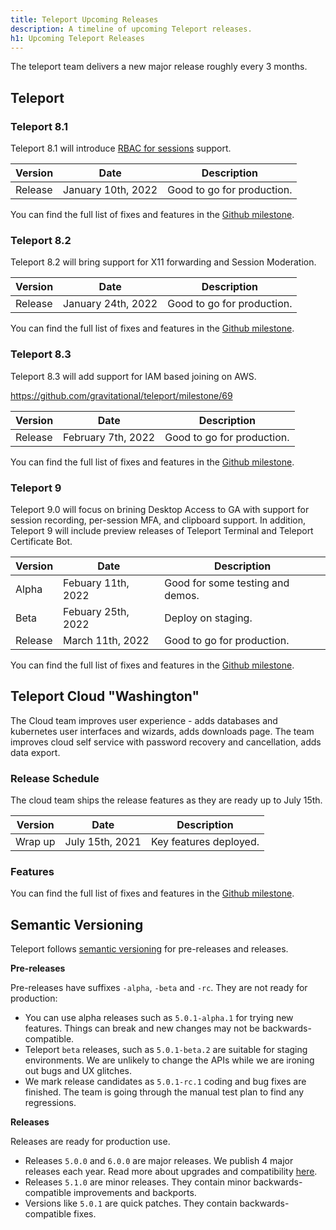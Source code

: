 ```yaml
---
title: Teleport Upcoming Releases
description: A timeline of upcoming Teleport releases.
h1: Upcoming Teleport Releases
---
```


The teleport team delivers a new major release roughly every 3 months.

## Teleport

### Teleport 8.1

Teleport 8.1 will introduce [RBAC for sessions](https://goteleport.com/docs/access-controls/reference/?scope=enterprise#rbac-for-sessions) support.

| Version     | Date               | Description                      |
| ----------- | ------------------ | -------------------------------- |
| Release     | January 10th, 2022 | Good to go for production.       |

You can find the full list of fixes and features in the [Github milestone](https://github.com/gravitational/teleport/milestone/63).

### Teleport 8.2

Teleport 8.2 will bring support for X11 forwarding and Session Moderation.

| Version     | Date               | Description                      |
| ----------- | ------------------ | -------------------------------- |
| Release     | January 24th, 2022 | Good to go for production.       |

You can find the full list of fixes and features in the [Github milestone](https://github.com/gravitational/teleport/milestone/66).

### Teleport 8.3

Teleport 8.3 will add support for IAM based joining on AWS.

https://github.com/gravitational/teleport/milestone/69

| Version     | Date               | Description                      |
| ----------- | ------------------ | -------------------------------- |
| Release     | February 7th, 2022 | Good to go for production.       |

You can find the full list of fixes and features in the [Github milestone](https://github.com/gravitational/teleport/milestone/69).

### Teleport 9

Teleport 9.0 will focus on brining Desktop Access to GA with support for session recording, per-session MFA, and clipboard support. In addition, Teleport 9 will include preview releases of Teleport Terminal and Teleport Certificate Bot.

| Version     | Date               | Description                      |
| ----------- | ------------------ | -------------------------------- |
| Alpha       | Febuary 11th, 2022 | Good for some testing and demos. |
| Beta        | Febuary 25th, 2022 | Deploy on staging.               |
| Release     | March 11th, 2022   | Good to go for production.       |

You can find the full list of fixes and features in the [Github milestone](https://github.com/gravitational/teleport/milestone/64).

## Teleport Cloud "Washington"

The Cloud team improves user experience - adds databases and kubernetes user interfaces
and wizards, adds downloads page.
The team improves cloud self service with password recovery and cancellation, adds data export.

### Release Schedule

The cloud team ships the release features as they are ready up to July 15th.

| Version | Date | Description |
| - | - | - |
| Wrap up | July 15th, 2021 | Key features deployed. |

### Features

You can find the full list of fixes and features in the
[Github milestone](https://github.com/gravitational/teleport/milestone/54).

## Semantic Versioning

Teleport follows [semantic versioning](https://semver.org/) for pre-releases and releases.

**Pre-releases**

Pre-releases have suffixes `-alpha`, `-beta` and `-rc`.
They are not ready for production:

- You can use alpha releases such as `5.0.1-alpha.1` for trying new features.
  Things can break and new changes may not be backwards-compatible.
- Teleport `beta` releases, such as `5.0.1-beta.2` are suitable for staging environments.
  We are unlikely to change the APIs while we are ironing out bugs and UX glitches.
- We mark release candidates as `5.0.1-rc.1` coding and bug fixes are finished.
  The team is going through the manual test plan to find any regressions.

**Releases**

Releases are ready for production use.

- Releases `5.0.0` and `6.0.0` are major releases. We publish 4 major releases each year.
  Read more about upgrades and compatibility [here](../setup/operations/upgrading.mdx).
- Releases `5.1.0` are minor releases. They contain minor backwards-compatible improvements and backports.
- Versions like `5.0.1` are quick patches. They contain backwards-compatible fixes.
